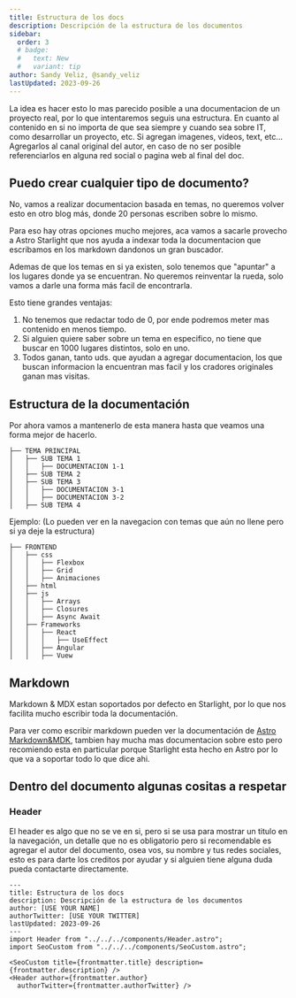 ```yaml
---
title: Estructura de los docs
description: Descripción de la estructura de los documentos
sidebar:
  order: 3
  # badge:
  #   text: New
  #   variant: tip
author: Sandy Veliz, @sandy_veliz
lastUpdated: 2023-09-26
---
```


La idea es hacer esto lo mas parecido posible a una documentacion de un proyecto real, por lo que intentaremos seguis una estructura.
En cuanto al contenido en si no importa de que sea siempre y cuando sea sobre IT, como desarrollar un proyecto, etc.
Si agregan imagenes, videos, text, etc... Agregarlos al canal original del autor, en caso de no ser posible referenciarlos en alguna red social o pagina web al final del doc.

## Puedo crear cualquier tipo de documento?

No, vamos a realizar documentacion basada en temas, no queremos volver esto en otro blog más, donde 20 personas escriben sobre lo mismo.

Para eso hay otras opciones mucho mejores, aca vamos a sacarle provecho a Astro Starlight que nos ayuda a indexar toda la documentacion que escribamos en los markdown dandonos un gran buscador.

Ademas de que los temas en si ya existen, solo tenemos que "apuntar" a los lugares donde ya se encuentran. No queremos reinventar la rueda, solo vamos a darle una forma más facil de encontrarla.

Esto tiene grandes ventajas:
1. No tenemos que redactar todo de 0, por ende podremos meter mas contenido en menos tiempo.
2. Si alguien quiere saber sobre un tema en especifico, no tiene que buscar en 1000 lugares distintos, solo en uno.
3. Todos ganan, tanto uds. que ayudan a agregar documentacion, los que buscan informacion la encuentran mas facil y los cradores originales ganan mas visitas.

## Estructura de la documentación

Por ahora vamos a mantenerlo de esta manera hasta que veamos una forma mejor de hacerlo.

```
├── TEMA PRINCIPAL
│   ├── SUB TEMA 1
│   │   ├── DOCUMENTACION 1-1
│   ├── SUB TEMA 2
│   ├── SUB TEMA 3
│   │   ├── DOCUMENTACION 3-1
│   │   ├── DOCUMENTACION 3-2
│   ├── SUB TEMA 4
```

Ejemplo: (Lo pueden ver en la navegacion con temas que aún no llene pero si ya deje la estructura)

```
├── FRONTEND
│   ├── css
│   │   ├── Flexbox
│   │   ├── Grid
│   │   ├── Animaciones
│   ├── html
│   ├── js
│   │   ├── Arrays
│   │   ├── Closures
│   │   ├── Async Await
│   ├── Frameworks
│   │   ├── React
│   │   │   ├── UseEffect
│   │   ├── Angular
│   │   ├── Vuew
```

## Markdown

Markdown & MDX estan soportados por defecto en Starlight, por lo que nos facilita mucho escribir toda la documentación.

Para ver como escribir markdown pueden ver la documentación de [Astro Markdown&MDK](https://docs.astro.build/en/guides/markdown-content/#overview), tambien hay mucha mas documentacion sobre esto
pero recomiendo esta en particular porque Starlight esta hecho en Astro por lo que va a soportar todo lo que dice ahi.


## Dentro del documento algunas cositas a respetar

### Header
El header es algo que no se ve en si, pero si se usa para mostrar un titulo en la navegación, un detalle que no es obligatorio pero si recomendable es agregar el autor del documento,
osea vos, su nombre y tus redes sociales, esto es para darte los creditos por ayudar y si alguien tiene alguna duda pueda contactarte directamente.

```
---
title: Estructura de los docs
description: Descripción de la estructura de los documentos
author: [USE YOUR NAME]
authorTwitter: [USE YOUR TWITTER]
lastUpdated: 2023-09-26
---
import Header from "../../../components/Header.astro";
import SeoCustom from "../../../components/SeoCustom.astro";

<SeoCustom title={frontmatter.title} description={frontmatter.description} />
<Header author={frontmatter.author}
  authorTwitter={frontmatter.authorTwitter} />
```